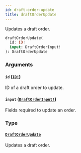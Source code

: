 ```yaml
---
id: draft-order-update
title: draftOrderUpdate
---
```


Updates a draft order.

```graphql
draftOrderUpdate(
  id: ID!
  input: DraftOrderInput!
): DraftOrderUpdate

```

### Arguments

#### `id` ([`ID!`](/api-reference/scalars/id.mdx))

ID of a draft order to update.

#### `input` ([`DraftOrderInput!`](/api-reference/inputs/draft-order-input.mdx))

Fields required to update an order.

### Type

#### [`DraftOrderUpdate`](/api-reference/objects/draft-order-update.mdx)

Updates a draft order.
